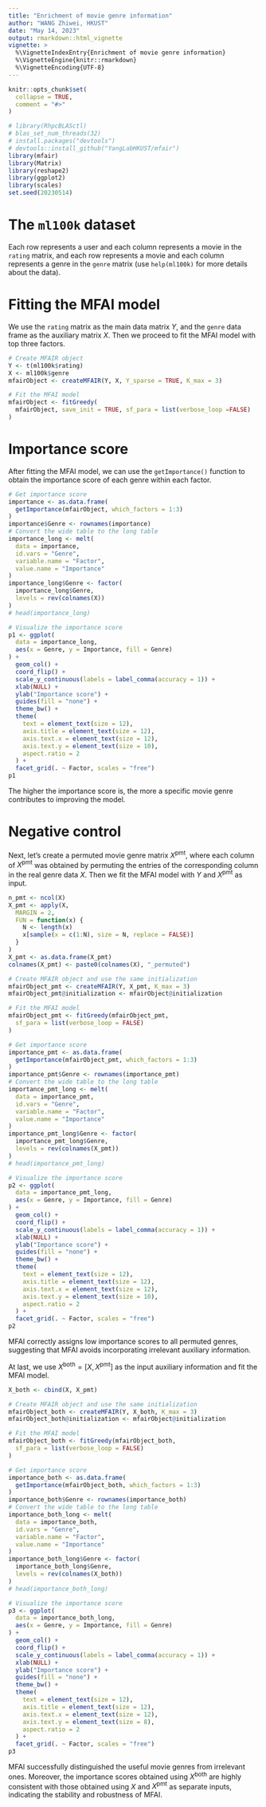 ```yaml
---
title: "Enrichment of movie genre information"
author: "WANG Zhiwei, HKUST"
date: "May 14, 2023"
output: rmarkdown::html_vignette
vignette: >
  %\VignetteIndexEntry{Enrichment of movie genre information}
  %\VignetteEngine{knitr::rmarkdown}
  %\VignetteEncoding{UTF-8}
---
```


```r
knitr::opts_chunk$set(
  collapse = TRUE,
  comment = "#>"
)
```

```r
# library(RhpcBLASctl)
# blas_set_num_threads(32)
# install.packages("devtools")
# devtools::install_github("YangLabHKUST/mfair")
library(mfair)
library(Matrix)
library(reshape2)
library(ggplot2)
library(scales)
set.seed(20230514)
```

# The `ml100k` dataset

Each row represents a user and each column represents a movie in the `rating` matrix, and each row represents a movie and each column represents a genre in the `genre` matrix (use `help(ml100k)` for more details about the data).

# Fitting the MFAI model

We use the `rating` matrix as the main data matrix $Y$, and the `genre` data frame as the auxiliary matrix $X$.
Then we proceed to fit the MFAI model with top three factors.

```r
# Create MFAIR object
Y <- t(ml100k$rating)
X <- ml100k$genre
mfairObject <- createMFAIR(Y, X, Y_sparse = TRUE, K_max = 3)

# Fit the MFAI model
mfairObject <- fitGreedy(
  mfairObject, save_init = TRUE, sf_para = list(verbose_loop =FALSE)
)
```

# Importance score

After fitting the MFAI model, we can use the `getImportance()` function to obtain the importance score of each genre within each factor.

```r
# Get importance score
importance <- as.data.frame(
  getImportance(mfairObject, which_factors = 1:3)
)
importance$Genre <- rownames(importance)
# Convert the wide table to the long table
importance_long <- melt(
  data = importance,
  id.vars = "Genre",
  variable.name = "Factor",
  value.name = "Importance"
)
importance_long$Genre <- factor(
  importance_long$Genre,
  levels = rev(colnames(X))
)
# head(importance_long)
```

```r
# Visualize the importance score
p1 <- ggplot(
  data = importance_long,
  aes(x = Genre, y = Importance, fill = Genre)
) +
  geom_col() +
  coord_flip() +
  scale_y_continuous(labels = label_comma(accuracy = 1)) +
  xlab(NULL) +
  ylab("Importance score") +
  guides(fill = "none") +
  theme_bw() +
  theme(
    text = element_text(size = 12),
    axis.title = element_text(size = 12),
    axis.text.x = element_text(size = 12),
    axis.text.y = element_text(size = 10),
    aspect.ratio = 2
  ) +
  facet_grid(. ~ Factor, scales = "free")
p1
```

The higher the importance score is, the more a specific movie genre contributes to improving the model.

# Negative control

Next, let's create a permuted movie genre matrix $X^{\text{pmt}}$, where each column of $X^{\text{pmt}}$ was obtained by permuting the entries of the corresponding column in the real genre data $X$.
Then we fit the MFAI model with $Y$ and $X^{\text{pmt}}$ as input.

```r
n_pmt <- ncol(X)
X_pmt <- apply(X,
  MARGIN = 2,
  FUN = function(x) {
    N <- length(x)
    x[sample(x = c(1:N), size = N, replace = FALSE)]
  }
)
X_pmt <- as.data.frame(X_pmt)
colnames(X_pmt) <- paste0(colnames(X), "_permuted")
```

```r
# Create MFAIR object and use the same initialization
mfairObject_pmt <- createMFAIR(Y, X_pmt, K_max = 3)
mfairObject_pmt@initialization <- mfairObject@initialization

# Fit the MFAI model
mfairObject_pmt <- fitGreedy(mfairObject_pmt,
  sf_para = list(verbose_loop = FALSE)
)
```

```r
# Get importance score
importance_pmt <- as.data.frame(
  getImportance(mfairObject_pmt, which_factors = 1:3)
)
importance_pmt$Genre <- rownames(importance_pmt)
# Convert the wide table to the long table
importance_pmt_long <- melt(
  data = importance_pmt,
  id.vars = "Genre",
  variable.name = "Factor",
  value.name = "Importance"
)
importance_pmt_long$Genre <- factor(
  importance_pmt_long$Genre,
  levels = rev(colnames(X_pmt))
)
# head(importance_pmt_long)

# Visualize the importance score
p2 <- ggplot(
  data = importance_pmt_long,
  aes(x = Genre, y = Importance, fill = Genre)
) +
  geom_col() +
  coord_flip() +
  scale_y_continuous(labels = label_comma(accuracy = 1)) +
  xlab(NULL) +
  ylab("Importance score") +
  guides(fill = "none") +
  theme_bw() +
  theme(
    text = element_text(size = 12),
    axis.title = element_text(size = 12),
    axis.text.x = element_text(size = 12),
    axis.text.y = element_text(size = 10),
    aspect.ratio = 2
  ) +
  facet_grid(. ~ Factor, scales = "free")
p2
```

MFAI correctly assigns low importance scores to all permuted genres, suggesting that MFAI avoids incorporating irrelevant auxiliary information. 

At last, we use $X^{\text{both}} = [X, X^{\text{pmt}}]$ as the input auxiliary information and fit the MFAI model.

```r
X_both <- cbind(X, X_pmt)

# Create MFAIR object and use the same initialization
mfairObject_both <- createMFAIR(Y, X_both, K_max = 3)
mfairObject_both@initialization <- mfairObject@initialization

# Fit the MFAI model
mfairObject_both <- fitGreedy(mfairObject_both,
  sf_para = list(verbose_loop = FALSE)
)
```

```r
# Get importance score
importance_both <- as.data.frame(
  getImportance(mfairObject_both, which_factors = 1:3)
)
importance_both$Genre <- rownames(importance_both)
# Convert the wide table to the long table
importance_both_long <- melt(
  data = importance_both,
  id.vars = "Genre",
  variable.name = "Factor",
  value.name = "Importance"
)
importance_both_long$Genre <- factor(
  importance_both_long$Genre,
  levels = rev(colnames(X_both))
)
# head(importance_both_long)

# Visualize the importance score
p3 <- ggplot(
  data = importance_both_long,
  aes(x = Genre, y = Importance, fill = Genre)
) +
  geom_col() +
  coord_flip() +
  scale_y_continuous(labels = label_comma(accuracy = 1)) +
  xlab(NULL) +
  ylab("Importance score") +
  guides(fill = "none") +
  theme_bw() +
  theme(
    text = element_text(size = 12),
    axis.title = element_text(size = 12),
    axis.text.x = element_text(size = 12),
    axis.text.y = element_text(size = 8),
    aspect.ratio = 2
  ) +
  facet_grid(. ~ Factor, scales = "free")
p3
```

MFAI successfully distinguished the useful movie genres from irrelevant ones.
Moreover, the importance scores obtained using $X^{\text{both}}$ are highly consistent with those obtained using $X$ and $X^{\text{pmt}}$ as separate inputs, indicating the stability and robustness of MFAI.
